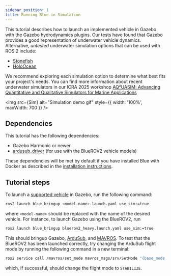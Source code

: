 ```yaml
---
sidebar_position: 1
title: Running Blue in Simulation
---
```



This tutorial describes how to launch an implemented vehicle in Gazebo with
the Gazebo hydrodynamics plugins. Our tests have found that Gazebo provides
a good representation of underwater vehicle dynamics. Alternative, *untested*
underwater simulation options that can be used with ROS 2 include:

* [Stonefish](https://stonefish.readthedocs.io/en/latest/index.html)
* [HoloOcean](https://holoocean.readthedocs.io/en/master/)

We recommend exploring each simulation option to determine what best fits your
project's needs. You can find more information about recent underwater
simulators in our ICRA 2025 workshop [AQ²UASIM: Advancing Quantitative and
Qualitative Simulators for Marine Applications](https://sites.google.com/view/aq2uasim)

<img src={Sim} alt="Simulation demo gif" style={{ width: '100%', maxWidth: 700 }} />

## Dependencies

This tutorial has the following dependencies:

* Gazebo Harmonic or newer
* [ardusub_driver](https://github.com/Robotic-Decision-Making-Lab/ardusub_driver)
  (for use with the BlueROV2 vehicle models)

These dependencies will be met by default if you have installed Blue with
Docker as described in the [installation instructions](/installation).

## Tutorial steps

To launch a [supported vehicle](/overview#supported-vehicles) in Gazebo, run
the following command:

```bash
ros2 launch blue_bringup <model-name>.launch.yaml use_sim:=true
```

where `<model-name>` should be replaced with the name of the desired vehicle.
For instance, to launch Gazebo using the BlueROV2, run

```bash
ros2 launch blue_bringup bluerov2_heavy.launch.yaml use_sim:=true
```

This should bringup Gazebo, [ArduSub](https://github.com/ArduPilot/ardupilot),
and [MAVROS](https://github.com/mavlink/mavros/tree/ros2). To test that the
BlueROV2 has been launched correctly, try changing the ArduSub flight mode by
running the following command in a new terminal:

```bash
ros2 service call /mavros/set_mode mavros_msgs/srv/SetMode "{base_mode: 0, custom_mode: 'STABILIZE'}"
```

which, if successful, should change the flight mode to `STABILIZE`.
